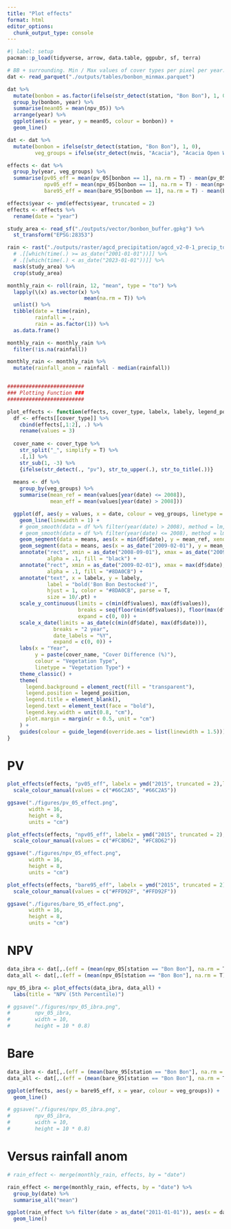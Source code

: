```yaml
---
title: "Plot effects"
format: html
editor_options: 
  chunk_output_type: console
---
```


```r
#| label: setup
pacman::p_load(tidyverse, arrow, data.table, ggpubr, sf, terra)

# BB + surrounding. Min / Max values of cover types per pixel per year.
dat <- read_parquet("./outputs/tables/bonbon_minmax.parquet")

dat %>% 
  mutate(bonbon = as.factor(ifelse(str_detect(station, "Bon Bon"), 1, 0))) %>% 
  group_by(bonbon, year) %>%
  summarise(mean05 = mean(npv_05)) %>% 
  arrange(year) %>% 
  ggplot(aes(x = year, y = mean05, colour = bonbon)) +
  geom_line()

dat <- dat %>% 
  mutate(bonbon = ifelse(str_detect(station, "Bon Bon"), 1, 0),
         veg_groups = ifelse(str_detect(nvis, "Acacia"), "Acacia Open Woodlands", "Chenopod Shrublands"))

effects <- dat %>% 
  group_by(year, veg_groups) %>% 
  summarise(pv05_eff = mean(pv_05[bonbon == 1], na.rm = T) - mean(pv_05[bonbon == 0], na.rm = T),
            npv05_eff = mean(npv_05[bonbon == 1], na.rm = T) - mean(npv_05[bonbon == 0], na.rm = T),
            bare95_eff = mean(bare_95[bonbon == 1], na.rm = T) - mean(bare_95[bonbon == 0], na.rm = T))

effects$year <- ymd(effects$year, truncated = 2)
effects <- effects %>% 
  rename(date = "year")

study_area <- read_sf("./outputs/vector/bonbon_buffer.gpkg") %>% 
  st_transform("EPSG:28353")

rain <- rast("./outputs/raster/agcd_precipitation/agcd_v2-0-1_precip_total_r001_monthly_2000_2022.nc") %>% 
  # .[[which(time(.) >= as_date("2001-01-01"))]] %>% 
  # .[[which(time(.) < as_date("2023-01-01"))]] %>% 
  mask(study_area) %>% 
  crop(study_area)

monthly_rain <- roll(rain, 12, "mean", type = "to") %>%
  lapply(\(x) as.vector(x) %>%
                         mean(na.rm = T)) %>%
  unlist() %>%
  tibble(date = time(rain),
         rainfall = .,
         rain = as.factor(1)) %>%
  as.data.frame()

monthly_rain <- monthly_rain %>% 
  filter(!is.na(rainfall))

monthly_rain <- monthly_rain %>% 
  mutate(rainfall_anom = rainfall - median(rainfall))


#########################
### Plotting Function ###
#########################

plot_effects <- function(effects, cover_type, labelx, labely, legend_position) {
  df <- effects[[cover_type]] %>% 
    cbind(effects[,1:2], .) %>% 
    rename(values = 3)
  
  cover_name <- cover_type %>%
    str_split("_", simplify = T) %>%
    .[,1] %>% 
    str_sub(1, -3) %>%
    {ifelse(str_detect(., "pv"), str_to_upper(.), str_to_title(.))}
  
  means <- df %>%
    group_by(veg_groups) %>%
    summarise(mean_ref = mean(values[year(date) <= 2008]),
              mean_eff = mean(values[year(date) > 2008]))

  ggplot(df, aes(y = values, x = date, colour = veg_groups, linetype = veg_groups)) +
    geom_line(linewidth = 1) +
    # geom_smooth(data = df %>% filter(year(date) > 2008), method = lm, se = F) +
    # geom_smooth(data = df %>% filter(year(date) <= 2008), method = lm, se = F) +
    geom_segment(data = means, aes(x = min(df$date), y = mean_ref, xend = as_date("2008-09-01"), yend = mean_ref, colour = NULL), linewidth = 1) +
    geom_segment(data = means, aes(x = as_date("2009-02-01"), y = mean_eff, xend = max(df$date), yend = mean_eff, colour = NULL), linewidth = 1) +
    annotate("rect", xmin = as_date("2008-09-01"), xmax = as_date("2009-02-01"), ymin = min(df$values), ymax = Inf,
             alpha = .1, fill = "black") +
    annotate("rect", xmin = as_date("2009-02-01"), xmax = max(df$date), ymin = min(df$values), ymax = Inf,
             alpha = .1, fill = "#8DA0CB") +
    annotate("text", x = labelx, y = labely,
             label = "bold('Bon Bon Destocked')",
             hjust = 1, color = "#8DA0CB", parse = T,
             size = 10/.pt) +
    scale_y_continuous(limits = c(min(df$values), max(df$values)),
                       breaks = seq(floor(min(df$values)), floor(max(df$values)), 0.5),
                       expand = c(0, 0)) +
    scale_x_date(limits = as_date(c(min(df$date), max(df$date))),
               breaks = "2 year", 
               date_labels = "%Y", 
               expand = c(0, 0)) +
    labs(x = "Year",
         y = paste(cover_name, "Cover Difference (%)"),
         colour = "Vegetation Type",
         linetype = "Vegetation Type") +
    theme_classic() +
    theme(
      legend.background = element_rect(fill = "transparent"),
      legend.position = legend_position,
      legend.title = element_blank(),
      legend.text = element_text(face = "bold"),
      legend.key.width = unit(0.8, "cm"),
      plot.margin = margin(r = 0.5, unit = "cm")
    ) +
    guides(colour = guide_legend(override.aes = list(linewidth = 1.5)))
}

```



# PV
```r
plot_effects(effects, "pv05_eff", labelx = ymd("2015", truncated = 2),labely = 1.1, legend_position = c(0.80, 0.11)) +
  scale_colour_manual(values = c("#66C2A5", "#66C2A5"))

ggsave("./figures/pv_05_effect.png",
       width = 16,
       height = 8,
       units = "cm")

plot_effects(effects, "npv05_eff", labelx = ymd("2015", truncated = 2),labely = 1.5, legend_position = c(0.80, 0.11)) +
  scale_colour_manual(values = c("#FC8D62", "#FC8D62"))

ggsave("./figures/npv_05_effect.png",
       width = 16,
       height = 8,
       units = "cm")

plot_effects(effects, "bare95_eff", labelx = ymd("2015", truncated = 2),labely = 1.1, legend_position = c(0.18, 0.11)) +
  scale_colour_manual(values = c("#FFD92F", "#FFD92F"))

ggsave("./figures/bare_95_effect.png",
       width = 16,
       height = 8,
       units = "cm")
```

# NPV

```r
data_ibra <- dat[,.(eff = (mean(npv_05[station == "Bon Bon"], na.rm = T) - mean(npv_05[station != "Bon Bon"], na.rm = T))) , by = c("year", "ibra_sr")]
data_all <- dat[,.(eff = (mean(npv_05[station == "Bon Bon"], na.rm = T) - mean(npv_05[station != "Bon Bon"], na.rm = T))) , by = c("year")]

npv_05_ibra <- plot_effects(data_ibra, data_all) +
  labs(title = "NPV (5th Percentile)")

# ggsave("./figures/npv_05_ibra.png",
#        npv_05_ibra, 
#        width = 10,
#        height = 10 * 0.8)
```

# Bare

```r
data_ibra <- dat[,.(eff = (mean(bare_95[station == "Bon Bon"], na.rm = T) - mean(bare_95[station != "Bon Bon"], na.rm = T))) , by = c("year", "ibra_sr")]
data_all <- dat[,.(eff = (mean(bare_95[station == "Bon Bon"], na.rm = T) - mean(bare_95[station != "Bon Bon"], na.rm = T))) , by = c("year")]

ggplot(effects, aes(y = bare95_eff, x = year, colour = veg_groups)) +
  geom_line()

# ggsave("./figures/npv_05_ibra.png",
#        npv_05_ibra, 
#        width = 10,
#        height = 10 * 0.8)
```


# Versus rainfall anom

```r
# rain_effect <- merge(monthly_rain, effects, by = "date")

rain_effect <- merge(monthly_rain, effects, by = "date") %>% 
  group_by(date) %>% 
  summarise_all("mean")

ggplot(rain_effect %>% filter(date > as_date("2011-01-01")), aes(x = date, y = rainfall_anom)) +
  geom_line()
```


